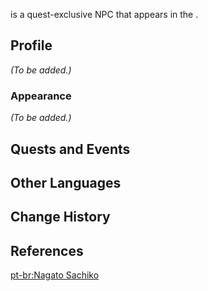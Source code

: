{{Meta
<!-- Remove this template after adding the missing info -->
|missing_NPC_profile  = yes
}}
{{Character Infobox
|type             = Quest NPC
|image            = NPC Nagato Sachiko.png
|region           = Inazuma
|location         = Inazuma
|child            = Yuuichi
|child2           = Yuuji
|spouse           = Nagato
|voiceEN          = [[imdb:nm6705101|Marissa Lenti]]<ref name="Marissa Lenti 2">Twitter: [https://twitter.com/MarissaLenti/status/1562482439074697217 EN VA Self Announcement] ([https://web.archive.org/web/20220824211005/https://twitter.com/MarissaLenti/status/1562482439074697217 Archived])</ref>
|voiceJP          = [http://amuleto.jp/talents/hatorimami.html Hatori Mami ({{ja|羽鳥 まみ}})]<ref name="Hatori Mami">Amuleto: [http://amuleto.jp/talents/hatorimami.html JP VA's Profile]</ref>
}}
{{Lang|'''Nagato Sachiko'''|ja=長門幸子|ja_rm=Nagato Sachiko}} is a quest-exclusive NPC that appears in the {{Quest|A Strange and Friendless Road}}.

==Profile==
<!-- Detailed story/lore information goes here. -->
''(To be added.)''

===Appearance===
<!-- Keep appearance section short and concise. Limit to 2 paragraphs with 3-4 sentences each. -->
''(To be added.)''

==Quests and Events==
{{Quests and Events}}

==Other Languages==
{{Other Languages
|default_hidden = 1
|en      = Nagato Sachiko
|zhs     = 长门幸子
|zhs_rm  = Chángmén Xìngzi<ref name=ZHreading>{{Ref/Quest|Through the Mist, a Name Unveiled}}</ref>
|zht     = 長門幸子
|zht_rm  = Chángmén Xìngzi<ref name=ZHreading />
|ja      = 長門幸子
|ja_rm   = Nagato Sachiko
|ko      = 나가토 사치코
|es      = Nagato Sachiko
|fr      = Nagato Sachiko
|ru      = Нагато Сатико
|th      = Nagato Sachiko
|vi      = Nagato Sachiko
|de      = Nagato Sachiko
|id      = Nagato Sachiko
|pt      = Nagato Sachiko
|tr      = Nagato Sachiko
|it      = Nagato Sachiko
}}

==Change History==
{{Change History|2.8}}

==References==
{{Reflist}}

[[pt-br:Nagato Sachiko]]